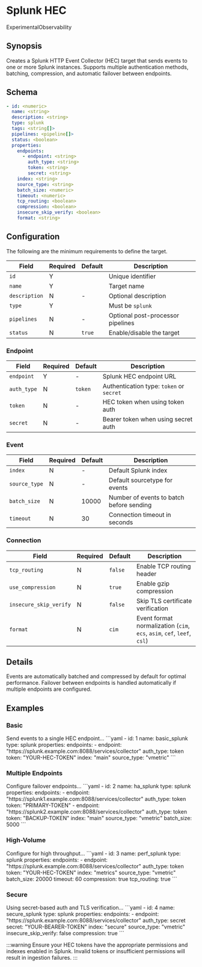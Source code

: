 # Splunk HEC

<span className="theme-doc-version-badge badge badge--primary">Experimental</span><span className="theme-doc-version-badge badge badge--secondary">Observability</span>

## Synopsis

Creates a Splunk HTTP Event Collector (HEC) target that sends events to one or more Splunk instances. Supports multiple authentication methods, batching, compression, and automatic failover between endpoints.

## Schema

```yaml
- id: <numeric>
  name: <string>
  description: <string>
  type: splunk
  tags: <string[]>
  pipelines: <pipeline[]>
  status: <boolean>
  properties:
    endpoints:
      - endpoint: <string>
        auth_type: <string>
        token: <string>
        secret: <string>
    index: <string>
    source_type: <string>
    batch_size: <numeric>
    timeout: <numeric>
    tcp_routing: <boolean>
    compression: <boolean>
    insecure_skip_verify: <boolean>
    format: <string>
```

## Configuration

The following are the minimum requirements to define the target.

|Field|Required|Default|Description|
|---|---|---|---|
|`id`|Y||Unique identifier|
|`name`|Y||Target name|
|`description`|N|-|Optional description|
|`type`|Y||Must be `splunk`|
|`pipelines`|N|-|Optional post-processor pipelines|
|`status`|N|`true`|Enable/disable the target|

### Endpoint

|Field|Required|Default|Description|
|---|---|---|---|
|`endpoint`|Y|-|Splunk HEC endpoint URL|
|`auth_type`|N|`token`|Authentication type: `token` or `secret`|
|`token`|N|-|HEC token when using token auth|
|`secret`|N|-|Bearer token when using secret auth|

### Event

|Field|Required|Default|Description|
|---|---|---|---|
|`index`|N|-|Default Splunk index|
|`source_type`|N|-|Default sourcetype for events|
|`batch_size`|N|10000|Number of events to batch before sending|
|`timeout`|N|30|Connection timeout in seconds|

### Connection

|Field|Required|Default|Description|
|---|---|---|---|
|`tcp_routing`|N|`false`|Enable TCP routing header|
|`use_compression`|N|`true`|Enable gzip compression|
|`insecure_skip_verify`|N|`false`|Skip TLS certificate verification|
|`format`|N|`cim`|Event format normalization (`cim`, `ecs`, `asim`, `cef`, `leef`, `csl`)|

## Details

Events are automatically batched and compressed by default for optimal performance. Failover between endpoints is handled automatically if multiple endpoints are configured.

## Examples

### Basic

<ExampleGrid>
  <CommentCol>
    Send events to a single HEC endpoint...
  </CommentCol>
  <CodeCol>
    ```yaml
    - id: 1
      name: basic_splunk
      type: splunk
      properties:
        endpoints:
          - endpoint: "https://splunk.example.com:8088/services/collector"
            auth_type: token
            token: "YOUR-HEC-TOKEN"
        index: "main"
        source_type: "vmetric"
    ```
  </CodeCol>
</ExampleGrid>

### Multiple Endpoints

<ExampleGrid>
  <CommentCol>
    Configure failover endpoints...
  </CommentCol>
  <CodeCol>
    ```yaml
    - id: 2
      name: ha_splunk
      type: splunk
      properties:
        endpoints:
          - endpoint: "https://splunk1.example.com:8088/services/collector"
            auth_type: token
            token: "PRIMARY-TOKEN"
          - endpoint: "https://splunk2.example.com:8088/services/collector"
            auth_type: token
            token: "BACKUP-TOKEN"
        index: "main"
        source_type: "vmetric"
        batch_size: 5000
    ```
  </CodeCol>
</ExampleGrid>

### High-Volume

<ExampleGrid>
  <CommentCol>
    Configure for high throughput...
  </CommentCol>
  <CodeCol>
    ```yaml
    - id: 3
      name: perf_splunk
      type: splunk
      properties:
        endpoints:
          - endpoint: "https://splunk.example.com:8088/services/collector"
            auth_type: token
            token: "YOUR-HEC-TOKEN"
        index: "metrics"
        source_type: "vmetric"
        batch_size: 20000
        timeout: 60
        compression: true
        tcp_routing: true
    ```
  </CodeCol>
</ExampleGrid>

### Secure

<ExampleGrid>
  <CommentCol>
    Using secret-based auth and TLS verification...
  </CommentCol>
  <CodeCol>
    ```yaml
    - id: 4
      name: secure_splunk
      type: splunk
      properties:
        endpoints:
          - endpoint: "https://splunk.example.com:8088/services/collector"
            auth_type: secret
            secret: "YOUR-BEARER-TOKEN"
        index: "secure"
        source_type: "vmetric"
        insecure_skip_verify: false
        compression: true
    ```
  </CodeCol>
</ExampleGrid>

:::warning
Ensure your HEC tokens have the appropriate permissions and indexes enabled in Splunk. Invalid tokens or insufficient permissions will result in ingestion failures.
:::
